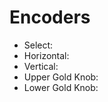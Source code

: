 # Encoders

- Select: <SelectEncoder />
- Horizontal: <HorizontalEncoder />
- Vertical: <VerticalEncoder />
- Upper Gold Knob: <UpperModEncoder />
- Lower Gold Knob: <LowerModEncoder />

